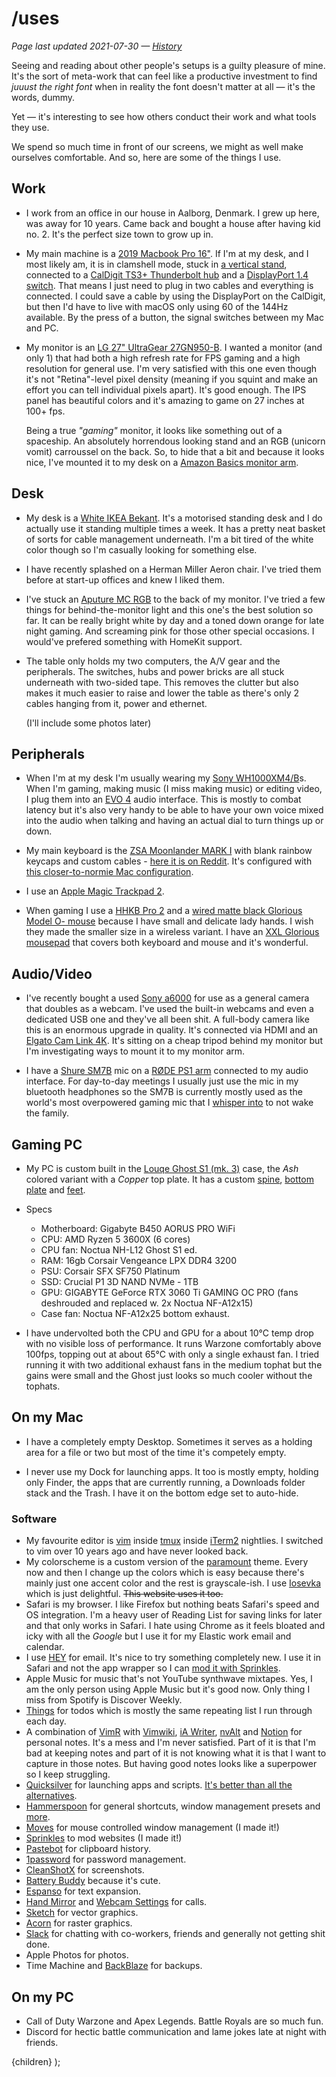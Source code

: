 

# /uses

_Page last updated 2021-07-30 &mdash; [History](https://github.com/mikker/mikkelmalmberg-next/commits/master/pages/uses.mdx)_

Seeing and reading about other people's setups is a guilty pleasure of mine. It's the sort of meta-work that can feel like a productive investment to find _juuust the right font_ when in reality the font doesn't matter at all &mdash; it's the words, dummy.

Yet &mdash; it's interesting to see how others conduct their work and what tools they use.

We spend so much time in front of our screens, we might as well make ourselves comfortable. And so, here are some of the things I use.

## Work

- I work from an office in our house in Aalborg, Denmark. I grew up here, was away for 10 years. Came back and bought a house after having kid no. 2. It's the perfect size town to grow up in.

* My main machine is a [2019 Macbook Pro 16&quot;][mbp]. If I'm at my desk, and I most likely am, it is in clamshell mode, stuck in [a vertical stand][stand], connected to a [CalDigit TS3+ Thunderbolt hub][caldigit] and a [DisplayPort 1.4 switch][dpsw]. That means I just need to plug in two cables and everything is connected. I could save a cable by using the DisplayPort on the CalDigit, but then I'd have to live with macOS only using 60 of the 144Hz available. By the press of a button, the signal switches between my Mac and PC.

* My monitor is an [LG 27&quot; UltraGear 27GN950-B][lg]. I wanted a monitor (and only 1) that had both a high refresh rate for FPS gaming and a high resolution for general use. I'm very satisfied with this one even though it's not "Retina"-level pixel density (meaning if you squint and make an effort you can tell individual pixels apart). It's good enough. The IPS panel has beautiful colors and it's amazing to game on 27 inches at 100+ fps.

  Being a true _"gaming"_ monitor, it looks like something out of a spaceship. An absolutely horrendous looking stand and an RGB (unicorn vomit) carroussel on the back. So, to hide that a bit and because it looks nice, I've mounted it to my desk on a [Amazon Basics monitor arm][monitor-arm].

## Desk

- My desk is a [White IKEA Bekant][bekant]. It's a motorised standing desk and I do actually use it standing multiple times a week. It has a pretty neat basket of sorts for cable management underneath. I'm a bit tired of the white color though so I'm casually looking for something else.

- I have recently splashed on a Herman Miller Aeron chair. I've tried them before at start-up offices and knew I liked them.

- I've stuck an [Aputure MC RGB][aputure] to the back of my monitor. I've tried a few things for behind-the-monitor light and this one's the best solution so far. It can be really bright white by day and a toned down orange for late night gaming. And screaming pink for those other special occasions. I would've prefered something with HomeKit support.

- The table only holds my two computers, the A/V gear and the peripherals. The switches, hubs and power bricks are all stuck underneath with two-sided tape. This removes the clutter but also makes it much easier to raise and lower the table as there's only 2 cables hanging from it, power and ethernet.

  (I'll include some photos later)

## Peripherals

- When I'm at my desk I'm usually wearing my [Sony WH1000XM4/B][sony]s. When I'm gaming, making music (I miss making music) or editing video, I plug them into an [EVO 4][evo] audio interface. This is mostly to combat latency but it's also very handy to be able to have your own voice mixed into the audio when talking and having an actual dial to turn things up or down.

- My main keyboard is the [ZSA Moonlander MARK I][moonlander] with blank rainbow keycaps and custom cables - [here it is on Reddit][moonred]. It's configured with [this closer-to-normie Mac configuration][keyconf].

- I use an [Apple Magic Trackpad 2][trackpad].

- When gaming I use a [HHKB Pro 2][hhkb] and a [wired matte black Glorious Model O- mouse][modelo] because I have small and delicate lady hands. I wish they made the smaller size in a wireless variant. I have an [XXL Glorious mousepad][mousepad] that covers both keyboard and mouse and it's wonderful.

## Audio/Video

- I've recently bought a used [Sony a6000][a6000] for use as a general camera that doubles as a webcam. I've used the built-in webcams and even a dedicated USB one and they've all been shit. A full-body camera like this is an enormous upgrade in quality. It's connected via HDMI and an [Elgato Cam Link 4K][camlink]. It's sitting on a cheap tripod behind my monitor but I'm investigating ways to mount it to my monitor arm.

- I have a [Shure SM7B][sm7b] mic on a [RØDE PS1 arm][rodearm] connected to my audio interface. For day-to-day meetings I usually just use the mic in my bluetooth headphones so the SM7B is currently mostly used as the world's most overpowered gaming mic that I [whisper into][whisper] to not wake the family.

## Gaming PC

- My PC is custom built in the [Louqe Ghost S1 (mk. 3)][ghost] case, the _Ash_ colored variant with a _Copper_ top plate. It has a custom [spine][spine], [bottom plate][bottomplate] and [feet][feet].

- Specs

  - Motherboard: Gigabyte B450 AORUS PRO WiFi
  - CPU: AMD Ryzen 5 3600X (6 cores)
  - CPU fan: Noctua NH-L12 Ghost S1 ed.
  - RAM: 16gb Corsair Vengeance LPX DDR4 3200
  - PSU: Corsair SFX SF750 Platinum
  - SSD: Crucial P1 3D NAND NVMe - 1TB
  - GPU: GIGABYTE GeForce RTX 3060 Ti GAMING OC PRO (fans deshrouded and replaced w. 2x Noctua NF-A12x15)
  - Case fan: Noctua NF-A12x25 bottom exhaust.

- I have undervolted both the CPU and GPU for a about 10&deg;C temp drop with no visible loss of performance. It runs Warzone comfortably above 100fps, topping out at about 65&deg;C with only a single exhaust fan. I tried running it with two additional exhaust fans in the medium tophat but the gains were small and the Ghost just looks so much cooler without the tophats.

## On my Mac

- I have a completely empty Desktop. Sometimes it serves as a holding area for a file or two but most of the time it's competely empty.

- I never use my Dock for launching apps. It too is mostly empty, holding only Finder, the apps that are currently running, a Downloads folder stack and the Trash. I have it on the bottom edge set to auto-hide.

### Software

- My favourite editor is [vim][] inside [tmux][] inside [iTerm2][] nightlies. I switched to vim over 10 years ago and have never looked back.
- My colorscheme is a custom version of the [paramount][] theme. Every now and then I change up the colors which is easy because there's mainly just one accent color and the rest is grayscale-ish. I use [Iosevka][] which is just delightful. <del>This website uses it too.</del>
- Safari is my browser. I like Firefox but nothing beats Safari's speed and OS integration. I'm a heavy user of Reading List for saving links for later and that only works in Safari. I hate using Chrome as it feels bloated and icky with all the _Google_ but I use it for my Elastic work email and calendar.
- I use [HEY][] for email. It's nice to try something completely new. I use it in Safari and not the app wrapper so I can [mod it with Sprinkles][mailmod].
- Apple Music for music that's not YouTube synthwave mixtapes. Yes, I am the only person using Apple Music but it's good now. Only thing I miss from Spotify is Discover Weekly.
- [Things][] for todos which is mostly the same repeating list I run through each day.
- A combination of [VimR][] with [Vimwiki][], [iA Writer][], [nvAlt][] and [Notion][] for personal notes. It's a mess and I'm never satisfied. Part of it is that I'm bad at keeping notes and part of it is not knowing what it is that I want to capture in those notes. But having good notes looks like a superpower so I keep struggling.
- [Quicksilver][] for launching apps and scripts. [It's better than all the alternatives][better-qs].
- [Hammerspoon][] for general shortcuts, window management presets and [more][hammerspoon-conf].
- [Moves][] for mouse controlled window management (I made it!)
- [Sprinkles][] to mod websites (I made it!)
- [Pastebot][] for clipboard history.
- [1password][] for password management.
- [CleanShotX][] for screenshots.
- [Battery Buddy][] because it's cute.
- [Espanso][] for text expansion.
- [Hand Mirror][] and [Webcam Settings][] for calls.
- [Sketch][] for vector graphics.
- [Acorn][] for raster graphics.
- [Slack][] for chatting with co-workers, friends and generally not getting shit done.
- Apple Photos for photos.
- Time Machine and [BackBlaze][] for backups.

## On my PC

- Call of Duty Warzone and Apex Legends. Battle Royals are so much fun.
- Discord for hectic battle communication and lame jokes late at night with friends.

[mbp]: https://www.apple.com/macbook-pro-16/
[stand]: https://satechi.net/products/universal-vertical-aluminum-laptop-stand?variant=44564560841
[caldigit]: https://www.caldigit.com/ts3-plus/ "CalDigit TS3+"
[dpsw]: https://store.level1techs.com/products/kvm-switch-2-port-dual-monitor-8k-model-mhkr7
[lg]: https://www.lg.com/us/monitors/lg-27gn950-b-gaming-monitor
[monitor-arm]: https://www.amazon.com/AmazonBasics-Single-Monitor-Stand-Adjustable/dp/B07DHK5DHN/ref=sr_1_8?dchild=1&keywords=basics+monitor+arm&qid=1620326547&sr=8-8
[bekant]: https://www.ikea.com/dk/da/p/bekant-skrivebord-haeve-saenke-hvid-s69022537/
[sony]: https://electronics.sony.com/audio/headphones/headband/p/wh1000xm4-b
[evo]: https://evo.audio/products/evo-4/overview/
[moonlander]: https://www.zsa.io/moonlander/
[hhkb]: https://www.hhkeyboard.com/uk/products/pro2/
[modelo]: https://www.pcgamingrace.com/products/glorious-model-o-minus-matte-black
[mousepad]: https://www.pcgamingrace.com/products/glorious-xxl-gaming-mouse-pad
[ghost]: https://www.louqe.com/ghost-s1/
[spine]: https://meta-customs.de/rtx-3000-spine/
[bottomplate]: https://meta-customs.de/bottomplate/
[feet]: https://www.ebay.com/itm/Louqe-Ghost-S1-Feet-3D-printed-better-design-/133381727610
[a6000]: https://www.sony.dk/electronics/kameraer-med-udskiftelige-objektiver/ilce-6000-body-kit
[c920]: https://www.logitech.com/en-us/products/webcams/c920-pro-hd-webcam.960-000764.html
[camlink]: https://www.elgato.com/en/cam-link-4k
[sm7b]: https://www.shure.com/en-US/products/microphones/sm7b
[markus]: https://www.ikea.com/us/en/p/markus-office-chair-vissle-dark-gray-90289172/
[wheels]: https://twitter.com/mikker/status/1305769986854617088
[trackpad]: https://www.apple.com/shop/product/MJ2R2LL/A/magic-trackpad-2-silver
[keyconf]: https://configure.zsa.io/moonlander/layouts/xbNqp/latest/0
[aputure]: https://www.aputure.com/products/mc/
[rodearm]: https://www.rode.com/accessories/stands/psa1
[vim]: https://www.vim.org
[tmux]: https://tmux.sourceforge.io
[iterm2]: https://iterm2.com
[paramount]: https://github.com/mikker/vim-colors-paramount
[iosevka]: https://typeof.net/Iosevka/
[hey]: https://hey.com
[mailmod]: https://twitter.com/mikker/status/1385570609942470658
[things]: https://culturedcode.com/things/
[vimr]: https://github.com/qvacua/vimr
[vimwiki]: https://github.com/vimwiki/vimwiki
[ia writer]: https://ia.net/writer
[notion]: http://notion.so
[quicksilver]: https://qsapp.com
[hammerspoon]: http://www.hammerspoon.org
[moves]: https://getmoves.app
[sprinkles]: https://getsprinkles.app
[pastebot]: https://tapbots.com/pastebot/
[1password]: https://1password.com
[cleanshotx]: https://cleanshot.com
[battery buddy]: https://batterybuddy.app
[espanso]: https://espanso.org
[hand mirror]: https://handmirror.app
[webcam settings]: https://apps.apple.com/us/app/webcam-settings/id533696630?mt=12
[sketch]: https://www.sketch.com
[acorn]: https://flyingmeat.com/acorn/
[backblaze]: https://www.backblaze.com
[hammerspoon-conf]: https://github.com/mikker/dotfiles/blob/master/hammerspoon/hammerspoon.symlink/init.lua
[slack]: https://slack.com
[moonred]: https://www.reddit.com/r/MechanicalKeyboards/comments/mlby8p/my_trusty_zsa_moonlander_mk_i_with_rainbow_blanks/
[whisper]: https://www.youtube.com/channel/UCgwX6SVkOsJajetxo0MUrAQ/videos
[nvalt]: https://brettterpstra.com/projects/nvalt/
[better-qs]: https://twitter.com/mikker/status/1384493871250485251

  <ArticleLayout title="/uses" active="writing">
    <Meta
      title="/uses"
      description="The stuff I use to do the things that I do"
      image={ogImage}
    />
    {children}
  </ArticleLayout>
);
